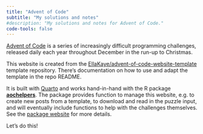 ```yaml
---
title: "Advent of Code"
subtitle: "My solutions and notes"
#description: "My solutions and notes for Advent of Code."
code-tools: false
---
```


[Advent of Code](https://adventofcode.com) is a series of increasingly difficult programming challenges, 
released daily each year throughout December in the run-up to Christmas.

This website is created from the  [EllaKaye/advent-of-code-website-template](https://github.com/EllaKaye/advent-of-code-website-template) template repository. 
There's documentation on how to use and adapt the template in the repo README.

It is built with [Quarto](https://quarto.org) and works hand-in-hand with the R package [**aochelpers**](https://github.com/EllaKaye/aochelpers). 
The package provides function to manage this website, e.g. to create new posts from a template, 
to download and read in the puzzle input, 
and will eventually include functions to help with the challenges themselves. See the [package website](https://ellakaye.github.io/aochelpers/) for more details.

Let's do this!

